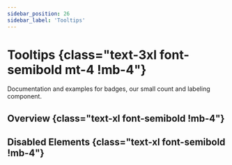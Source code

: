 ```yaml
---
sidebar_position: 26
sidebar_label: 'Tooltips'
---
```


# Tooltips {class="text-3xl font-semibold mt-4 !mb-4"}

Documentation and examples for badges, our small count and labeling component.

## Overview {class="text-xl font-semibold !mb-4"}

<Overview />

## Disabled Elements {class="text-xl font-semibold !mb-4"}

<DisabledElements />
